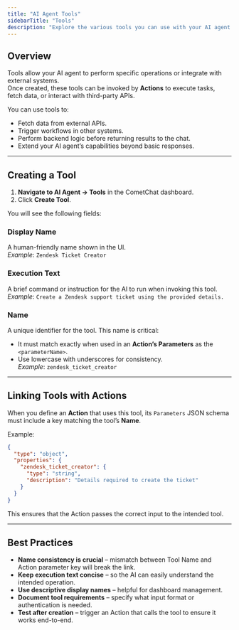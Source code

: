 ```yaml
---
title: "AI Agent Tools"
sidebarTitle: "Tools"
description: "Explore the various tools you can use with your AI agent in CometChat."
---
```


## Overview

Tools allow your AI agent to perform specific operations or integrate with external systems.  
Once created, these tools can be invoked by **Actions** to execute tasks, fetch data, or interact with third-party APIs.

You can use tools to:

- Fetch data from external APIs.
- Trigger workflows in other systems.
- Perform backend logic before returning results to the chat.
- Extend your AI agent’s capabilities beyond basic responses.

---

## Creating a Tool

1. **Navigate to AI Agent → Tools** in the CometChat dashboard.
2. Click **Create Tool**.

You will see the following fields:

### **Display Name**
A human-friendly name shown in the UI.  
_Example_: `Zendesk Ticket Creator`

### **Execution Text**
A brief command or instruction for the AI to run when invoking this tool.  
_Example_: `Create a Zendesk support ticket using the provided details.`

### **Name**
A unique identifier for the tool. This name is critical:  
- It must match exactly when used in an **Action’s Parameters** as the `<parameterName>`.  
- Use lowercase with underscores for consistency.  
_Example_: `zendesk_ticket_creator`

---

## Linking Tools with Actions

When you define an **Action** that uses this tool, its `Parameters` JSON schema must include a key matching the tool’s **Name**.

Example:
```json
{
  "type": "object",
  "properties": {
    "zendesk_ticket_creator": {
      "type": "string",
      "description": "Details required to create the ticket"
    }
  }
}
```

This ensures that the Action passes the correct input to the intended tool.

---

## Best Practices

- **Name consistency is crucial** – mismatch between Tool Name and Action parameter key will break the link.
- **Keep execution text concise** – so the AI can easily understand the intended operation.
- **Use descriptive display names** – helpful for dashboard management.
- **Document tool requirements** – specify what input format or authentication is needed.
- **Test after creation** – trigger an Action that calls the tool to ensure it works end-to-end.
